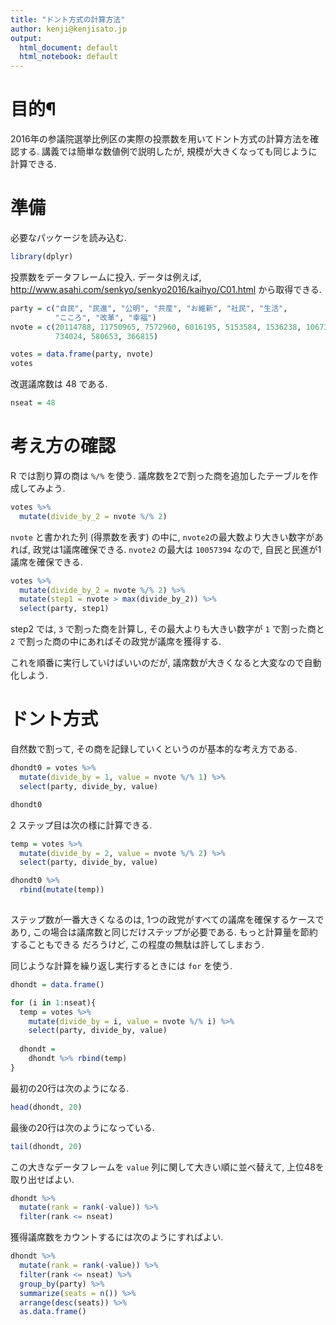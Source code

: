 ```yaml
---
title: "ドント方式の計算方法"
author: kenji@kenjisato.jp
output:
  html_document: default
  html_notebook: default
---
```


# 目的¶

2016年の参議院選挙比例区の実際の投票数を用いてドント方式の計算方法を確認する.
講義では簡単な数値例で説明したが, 規模が大きくなっても同じように計算できる.  

# 準備

必要なパッケージを読み込む. 

```r
library(dplyr)
```

投票数をデータフレームに投入. データは例えば, [ http://www.asahi.com/senkyo/senkyo2016/kaihyo/C01.html]( http://www.asahi.com/senkyo/senkyo2016/kaihyo/C01.html) から取得できる.

```r
party = c("自民", "民進", "公明", "共産", "お維新", "社民", "生活",
          "こころ", "改革", "幸福")
nvote = c(20114788, 11750965, 7572960, 6016195, 5153584, 1536238, 1067300,
          734024, 580653, 366815)

votes = data.frame(party, nvote)
votes
```

改選議席数は 48 である. 

```r
nseat = 48
```


# 考え方の確認

R では割り算の商は `%/%` を使う. 議席数を2で割った商を追加したテーブルを作成してみよう. 

```r
votes %>%
  mutate(divide_by_2 = nvote %/% 2)
```

`nvote` と書かれた列 (得票数を表す) の中に, `nvote2`の最大数より大きい数字があれば, 政党は1議席確保できる. `nvote2` の最大は `10057394` なので,  自民と民進が1議席を確保できる.

```r
votes %>%
  mutate(divide_by_2 = nvote %/% 2) %>%
  mutate(step1 = nvote > max(divide_by_2)) %>%
  select(party, step1)
```

step2 では, `3` で割った商を計算し, その最大よりも大きい数字が `1` で割った商と `2` で割った商の中にあればその政党が議席を獲得する.

これを順番に実行していけばいいのだが, 議席数が大きくなると大変なので自動化しよう.


# ドント方式

自然数で割って, その商を記録していくというのが基本的な考え方である.

```r
dhondt0 = votes %>%
  mutate(divide_by = 1, value = nvote %/% 1) %>%
  select(party, divide_by, value)

dhondt0
```

2 ステップ目は次の様に計算できる. 

```r
temp = votes %>%
  mutate(divide_by = 2, value = nvote %/% 2) %>%
  select(party, divide_by, value)

dhondt0 %>% 
  rbind(mutate(temp))
  
```


ステップ数が一番大きくなるのは, 1つの政党がすべての議席を確保するケースであり, 
この場合は議席数と同じだけステップが必要である. もっと計算量を節約することもできる
だろうけど, この程度の無駄は許してしまおう.


同じような計算を繰り返し実行するときには `for` を使う.


```r
dhondt = data.frame()

for (i in 1:nseat){
  temp = votes %>%
    mutate(divide_by = i, value = nvote %/% i) %>%
    select(party, divide_by, value)
  
  dhondt =
    dhondt %>% rbind(temp)
}
```

最初の20行は次のようになる.

```r
head(dhondt, 20)
```

最後の20行は次のようになっている. 

```r
tail(dhondt, 20)
```

この大きなデータフレームを `value` 列に関して大きい順に並べ替えて, 上位48を取り出せばよい.

```r
dhondt %>%
  mutate(rank = rank(-value)) %>%
  filter(rank <= nseat) 
```

獲得議席数をカウントするには次のようにすればよい. 

```r
dhondt %>%
  mutate(rank = rank(-value)) %>%
  filter(rank <= nseat) %>%
  group_by(party) %>%
  summarize(seats = n()) %>%
  arrange(desc(seats)) %>%
  as.data.frame()
```